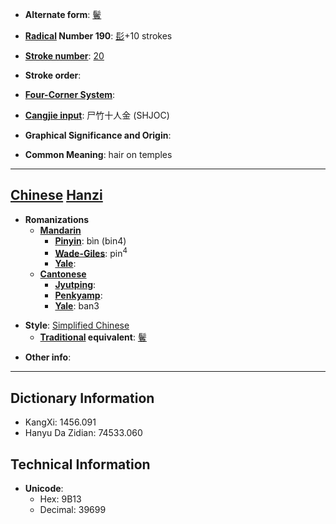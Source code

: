 * '''Alternate form''': [[鬢]]

* '''[[Wiktionary:Chinese radical index| Radical]] Number 190''': [[Wiktionary:Chinese radical index 髟|髟]]+10 strokes

* '''[[Wiktionary:Chinese total strokes index|Stroke number]]''': [[Wiktionary:Chinese total strokes index 20|20]]

* '''Stroke order''': 

* '''[[Wiktionary:Chinese four corner index|Four-Corner System]]''': 

* '''[[Wiktionary:Chinese Cangjie index|Cangjie input]]''': 尸竹十人金 (SHJOC)

* '''Graphical Significance and Origin''': 

* '''Common Meaning''': hair on temples

----

== [[Chinese]] [[Hanzi]] ==

* '''Romanizations'''
** '''[[Mandarin]]'''
*** '''[[Pinyin]]''': bìn (bin4)
*** '''[[Wade-Giles]]''': pin<sup>4</sup>
*** '''[[Yale]]''': 
** '''[[Cantonese]]'''
*** '''[[Jyutping]]''':
*** '''[[Penkyamp]]''': 
*** '''[[Yale]]''': ban3

* '''Style''': [[Simplified Chinese]] 
** '''[[Traditional Chinese|Traditional]] equivalent''': [[鬢]]

* '''Other info''': 

----

== Dictionary Information ==

* KangXi: 1456.091
* Hanyu Da Zidian: 74533.060

== Technical Information ==

* '''Unicode''':
** Hex: 9B13
** Decimal: 39699